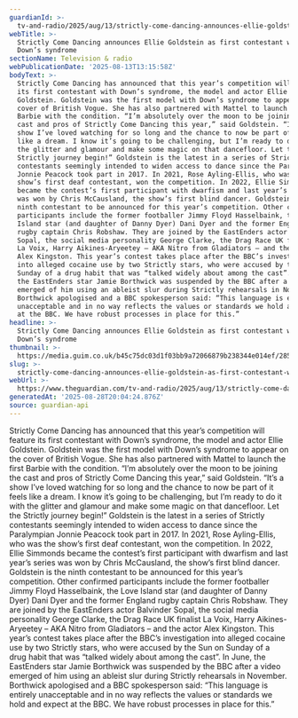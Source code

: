 ```yaml
---
guardianId: >-
  tv-and-radio/2025/aug/13/strictly-come-dancing-announces-ellie-goldstein-as-first-contestant-with-downs-syndrome
webTitle: >-
  Strictly Come Dancing announces Ellie Goldstein as first contestant with
  Down’s syndrome
sectionName: Television & radio
webPublicationDate: '2025-08-13T13:15:58Z'
bodyText: >-
  Strictly Come Dancing has announced that this year’s competition will feature
  its first contestant with Down’s syndrome, the model and actor Ellie
  Goldstein. Goldstein was the first model with Down’s syndrome to appear on the
  cover of British Vogue. She has also partnered with Mattel to launch the first
  Barbie with the condition. “I’m absolutely over the moon to be joining the
  cast and pros of Strictly Come Dancing this year,” said Goldstein. “It’s a
  show I’ve loved watching for so long and the chance to now be part of it feels
  like a dream. I know it’s going to be challenging, but I’m ready to do it with
  the glitter and glamour and make some magic on that dancefloor. Let the
  Strictly journey begin!” Goldstein is the latest in a series of Strictly
  contestants seemingly intended to widen access to dance since the Paralympian
  Jonnie Peacock took part in 2017. In 2021, Rose Ayling-Ellis, who was the
  show’s first deaf contestant, won the competition. In 2022, Ellie Simmonds
  became the contest’s first participant with dwarfism and last year’s series
  was won by Chris McCausland, the show’s first blind dancer. Goldstein is the
  ninth contestant to be announced for this year’s competition. Other confirmed
  participants include the former footballer Jimmy Floyd Hasselbaink, the Love
  Island star (and daughter of Danny Dyer) Dani Dyer and the former England
  rugby captain Chris Robshaw. They are joined by the EastEnders actor Balvinder
  Sopal, the social media personality George Clarke, the Drag Race UK finalist
  La Voix, Harry Aikines-Aryeetey – AKA Nitro from Gladiators – and the actor
  Alex Kingston. This year’s contest takes place after the BBC’s investigation
  into alleged cocaine use by two Strictly stars, who were accused by the Sun on
  Sunday of a drug habit that was “talked widely about among the cast”. In June,
  the EastEnders star Jamie Borthwick was suspended by the BBC after a video
  emerged of him using an ableist slur during Strictly rehearsals in November.
  Borthwick apologised and a BBC spokesperson said: “This language is entirely
  unacceptable and in no way reflects the values or standards we hold and expect
  at the BBC. We have robust processes in place for this.”
headline: >-
  Strictly Come Dancing announces Ellie Goldstein as first contestant with
  Down’s syndrome
thumbnail: >-
  https://media.guim.co.uk/b45c75dc03d1f03bb9a72066879b238344e014ef/285_0_1350_1080/500.jpg
slug: >-
  strictly-come-dancing-announces-ellie-goldstein-as-first-contestant-with-downs-syndrome
webUrl: >-
  https://www.theguardian.com/tv-and-radio/2025/aug/13/strictly-come-dancing-announces-ellie-goldstein-as-first-contestant-with-downs-syndrome
generatedAt: '2025-08-28T20:04:24.876Z'
source: guardian-api
---
```

Strictly Come Dancing has announced that this year’s competition will feature its first contestant with Down’s syndrome, the model and actor Ellie Goldstein. Goldstein was the first model with Down’s syndrome to appear on the cover of British Vogue. She has also partnered with Mattel to launch the first Barbie with the condition. “I’m absolutely over the moon to be joining the cast and pros of Strictly Come Dancing this year,” said Goldstein. “It’s a show I’ve loved watching for so long and the chance to now be part of it feels like a dream. I know it’s going to be challenging, but I’m ready to do it with the glitter and glamour and make some magic on that dancefloor. Let the Strictly journey begin!” Goldstein is the latest in a series of Strictly contestants seemingly intended to widen access to dance since the Paralympian Jonnie Peacock took part in 2017. In 2021, Rose Ayling-Ellis, who was the show’s first deaf contestant, won the competition. In 2022, Ellie Simmonds became the contest’s first participant with dwarfism and last year’s series was won by Chris McCausland, the show’s first blind dancer. Goldstein is the ninth contestant to be announced for this year’s competition. Other confirmed participants include the former footballer Jimmy Floyd Hasselbaink, the Love Island star (and daughter of Danny Dyer) Dani Dyer and the former England rugby captain Chris Robshaw. They are joined by the EastEnders actor Balvinder Sopal, the social media personality George Clarke, the Drag Race UK finalist La Voix, Harry Aikines-Aryeetey – AKA Nitro from Gladiators – and the actor Alex Kingston. This year’s contest takes place after the BBC’s investigation into alleged cocaine use by two Strictly stars, who were accused by the Sun on Sunday of a drug habit that was “talked widely about among the cast”. In June, the EastEnders star Jamie Borthwick was suspended by the BBC after a video emerged of him using an ableist slur during Strictly rehearsals in November. Borthwick apologised and a BBC spokesperson said: “This language is entirely unacceptable and in no way reflects the values or standards we hold and expect at the BBC. We have robust processes in place for this.”
